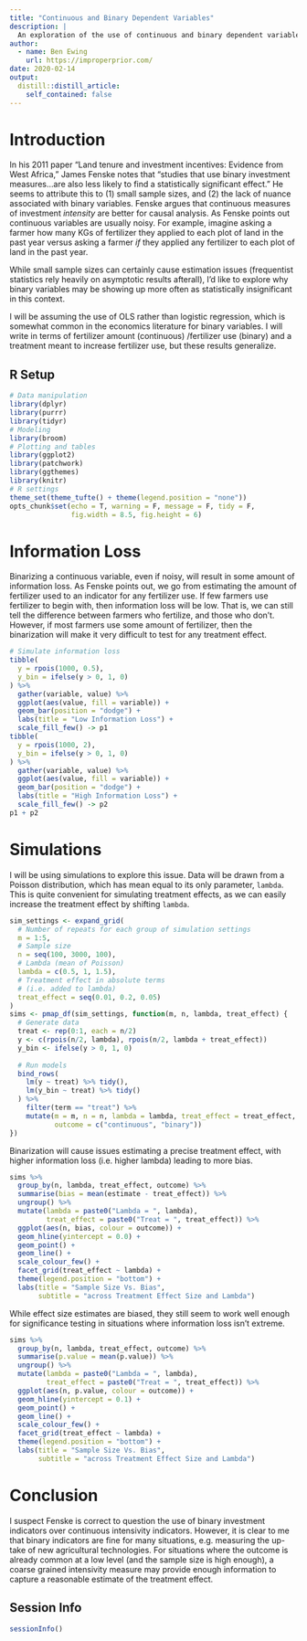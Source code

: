 ```yaml
---
title: "Continuous and Binary Dependent Variables"
description: |
  An exploration of the use of continuous and binary dependent variables in causal inference.
author:
  - name: Ben Ewing
    url: https://improperprior.com/
date: 2020-02-14
output:
  distill::distill_article:
    self_contained: false
---
```


# Introduction

In his 2011 paper "Land tenure and investment incentives: Evidence from West Africa," James Fenske notes that "studies that use binary investment measures...are also less likely to find a statistically significant effect." He seems to attribute this to (1) small sample sizes, and (2) the lack of nuance associated with binary variables. Fenske argues that continuous measures of investment _intensity_ are better for causal analysis. As Fenske points out continuous variables are usually noisy. For example, imagine asking a farmer how many KGs of fertilizer they applied to each plot of land in the past year versus asking a farmer _if_ they applied any fertilizer to each plot of land in the past year.

While small sample sizes can certainly cause estimation issues (frequentist statistics rely heavily on asymptotic results afterall), I'd like to explore why binary variables may be showing up more often as statistically insignificant in this context.

I will be assuming the use of OLS rather than logistic regression, which is somewhat common in the economics literature for binary variables.  I will write in terms of fertilizer amount (continuous) /fertilizer use (binary) and a treatment meant to increase fertilizer use, but these results generalize.

## R Setup

```r
# Data manipulation
library(dplyr)
library(purrr)
library(tidyr)
# Modeling
library(broom)
# Plotting and tables
library(ggplot2)
library(patchwork)
library(ggthemes)
library(knitr)
# R settings
theme_set(theme_tufte() + theme(legend.position = "none"))
opts_chunk$set(echo = T, warning = F, message = F, tidy = F,
               fig.width = 8.5, fig.height = 6)
```

# Information Loss

Binarizing a continuous variable, even if noisy, will result in some amount of information loss. As Fenske points out, we go from estimating the amount of fertilizer used to an indicator for any fertilizer use. If few farmers use fertilizer to begin with, then information loss will be low. That is, we can still tell the difference between farmers who fertilize, and those who don't. However, if most farmers use some amount of fertilizer, then the binarization will make it very difficult to test for any treatment effect.

```r
# Simulate information loss
tibble(
  y = rpois(1000, 0.5),
  y_bin = ifelse(y > 0, 1, 0)
) %>% 
  gather(variable, value) %>% 
  ggplot(aes(value, fill = variable)) +
  geom_bar(position = "dodge") +
  labs(title = "Low Information Loss") +
  scale_fill_few() -> p1
tibble(
  y = rpois(1000, 2),
  y_bin = ifelse(y > 0, 1, 0)
) %>% 
  gather(variable, value) %>% 
  ggplot(aes(value, fill = variable)) +
  geom_bar(position = "dodge") +
  labs(title = "High Information Loss") + 
  scale_fill_few() -> p2
p1 + p2
```

# Simulations

I will be using simulations to explore this issue. Data will be drawn from a Poisson distribution, which has mean equal to its only parameter, `lambda`. This is quite convenient for simulating treatment effects, as we can easily increase the treatment effect by shifting `lambda`.

```r
sim_settings <- expand_grid(
  # Number of repeats for each group of simulation settings
  m = 1:5,
  # Sample size
  n = seq(100, 3000, 100),
  # Lambda (mean of Poisson)
  lambda = c(0.5, 1, 1.5),
  # Treatment effect in absolute terms
  # (i.e. added to lambda)
  treat_effect = seq(0.01, 0.2, 0.05)
)
sims <- pmap_df(sim_settings, function(m, n, lambda, treat_effect) {
  # Generate data
  treat <- rep(0:1, each = n/2)
  y <- c(rpois(n/2, lambda), rpois(n/2, lambda + treat_effect))
  y_bin <- ifelse(y > 0, 1, 0)
  
  # Run models
  bind_rows(
    lm(y ~ treat) %>% tidy(),
    lm(y_bin ~ treat) %>% tidy()
  ) %>% 
    filter(term == "treat") %>% 
    mutate(m = m, n = n, lambda = lambda, treat_effect = treat_effect,
           outcome = c("continuous", "binary"))
})
```

Binarization will cause issues estimating a precise treatment effect, with higher information loss (i.e. higher lambda) leading to more bias.

```r
sims %>% 
  group_by(n, lambda, treat_effect, outcome) %>% 
  summarise(bias = mean(estimate - treat_effect)) %>% 
  ungroup() %>% 
  mutate(lambda = paste0("Lambda = ", lambda),
         treat_effect = paste0("Treat = ", treat_effect)) %>% 
  ggplot(aes(n, bias, colour = outcome)) +
  geom_hline(yintercept = 0.0) +
  geom_point() +
  geom_line() +
  scale_colour_few() +
  facet_grid(treat_effect ~ lambda) +
  theme(legend.position = "bottom") +
  labs(title = "Sample Size Vs. Bias",
       subtitle = "across Treatment Effect Size and Lambda")
```

While effect size estimates are biased, they still seem to work well enough for significance testing in situations where information loss isn't extreme.

```r
sims %>% 
  group_by(n, lambda, treat_effect, outcome) %>% 
  summarise(p.value = mean(p.value)) %>% 
  ungroup() %>% 
  mutate(lambda = paste0("Lambda = ", lambda),
         treat_effect = paste0("Treat = ", treat_effect)) %>% 
  ggplot(aes(n, p.value, colour = outcome)) +
  geom_hline(yintercept = 0.1) +
  geom_point() +
  geom_line() +
  scale_colour_few() +
  facet_grid(treat_effect ~ lambda) +
  theme(legend.position = "bottom") +
  labs(title = "Sample Size Vs. Bias",
       subtitle = "across Treatment Effect Size and Lambda")
```

# Conclusion

I suspect Fenske is correct to question the use of binary investment indicators over continuous intensivity indicators. However, it is clear to me that binary indicators are fine for many situations, e.g. measuring the up-take of new agricultural technologies. For situations where the outcome is already common at a low level (and the sample size is high enough), a coarse grained intensivity measure may provide enough information to capture a reasonable estimate of the treatment effect.

## Session Info

```r
sessionInfo()
```